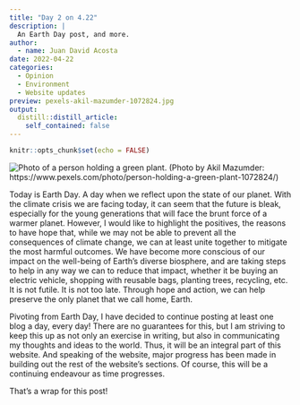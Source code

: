 ```yaml
---
title: "Day 2 on 4.22"
description: |
  An Earth Day post, and more.
author:
  - name: Juan David Acosta
date: 2022-04-22
categories:
  - Opinion
  - Environment
  - Website updates
preview: pexels-akil-mazumder-1072824.jpg
output:
  distill::distill_article:
    self_contained: false
---
```



```r
knitr::opts_chunk$set(echo = FALSE)
```

![Photo of a person holding a green plant.](pexels-akil-mazumder-1072824.jpg)
(Photo by Akil  Mazumder: https://www.pexels.com/photo/person-holding-a-green-plant-1072824/)

Today is Earth Day. A day when we reflect upon the state of our planet. With the climate crisis we are facing today, it can seem that the future is bleak, especially for the young generations that will face the brunt force of a warmer planet. However, I would like to highlight the positives, the reasons to have hope that, while we may not be able to prevent all the consequences of climate change, we can at least unite together to mitigate the most harmful outcomes. We have become more conscious of our impact on the well-being of Earth's diverse biosphere, and are taking steps to help in any way we can to reduce that impact, whether it be buying an electric vehicle, shopping with reusable bags, planting trees, recycling, etc. It is not futile. It is not too late. Through hope and action, we can help preserve the only planet that we call home, Earth.

Pivoting from Earth Day, I have decided to continue posting at least one blog a day, every day! There are no guarantees for this, but I am striving to keep this up as not only an exercise in writing, but also in communicating my thoughts and ideas to the world. Thus, it will be an integral part of this website. And speaking of the website, major progress has been made in building out the rest of the website's sections. Of course, this will be a continuing endeavour as time progresses.

That's a wrap for this post!
